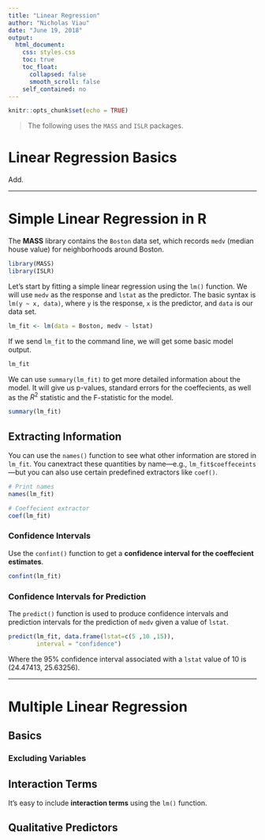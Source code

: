---
title: "Linear Regression"
author: "Nicholas Viau"
date: "June 19, 2018"
output:
  html_document:
    css: styles.css
    toc: true
    toc_float:
      collapsed: false
      smooth_scroll: false
    self_contained: no
---

```{r setup, include=FALSE}
knitr::opts_chunk$set(echo = TRUE)
```

> The following uses the `MASS` and `ISLR` packages.

# Linear Regression Basics

Add.

<hr class="nick">

# Simple Linear Regression in R

The __MASS__ library contains the `Boston` data set, which records `medv` (median house value) for neighborhoods around Boston.

```{r}
library(MASS)
library(ISLR)
```

Let's start by fitting a simple linear regression using the `lm()` function. We will use `medv` as the response and `lstat` as the predictor. The basic syntax is `lm(y ~ x, data)`, where `y` is the response, `x` is the predictor, and `data` is our data set.

```{r}
lm_fit <- lm(data = Boston, medv ~ lstat)
```

If we send `lm_fit` to the command line, we will get some basic model output. 

```{r}
lm_fit
```

We can use `summary(lm_fit)` to get more detailed information about the model. It will give us p-values, standard errors for the coeffecients, as well as the $R^2$ statistic and the F-statistic for the model.

```{r}
summary(lm_fit)
```

## Extracting Information

You can use the `names()` function to see what other information are stored in `lm_fit`. You canextract these quantities by name---e.g., `lm_fit$coeffeceints`---but you can also use certain predefined extractors like `coef()`.

```{r}
# Print names
names(lm_fit)

# Coeffecient extractor
coef(lm_fit)
```

### Confidence Intervals

Use the `confint()` function to get a __confidence interval for the coeffecient estimates__.

```{r}
confint(lm_fit)
```

### Confidence Intervals for Prediction

The `predict()` function is used to produce confidence intervals and prediction intervals for the prediction of `medv` given a value of `lstat`.

```{r}
predict(lm_fit, data.frame(lstat=c(5 ,10 ,15)),
        interval = "confidence")
```

Where the 95% confidence interval associated with a `lstat` value of 10 is (24.47413, 25.63256).

<hr class="nick">

# Multiple Linear Regression

## Basics

### Excluding Variables


## Interaction Terms

It's easy to include __interaction terms__ using the `lm()` function.

## Qualitative Predictors
